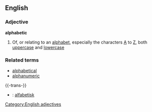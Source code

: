 ==English==
===Adjective===
'''alphabetic'''
#Of, or relating to an [[alphabet]], especially the characters [[A]] to [[Z]], both [[uppercase]] and [[lowercase]]
===Related terms===
*[[alphabetical]]
*[[alphanumeric]]

{{-trans-}}
*{{sv}}: [[alfabetisk]]
[[Category:English adjectives]]